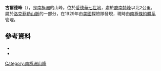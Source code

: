 {{coord|78|7|S|155|15|W|source:GNIS|display=title}}

'''古爾德峰'''（{{lang-en|Gould Peak}}），是[[南極洲|南極洲]]的山峰，位於[[愛德華七世地|愛德華七世地]]，處於[[滕南特峰|滕南特峰]]以北2公里，屬於[[洛克菲勒山脈|洛克菲勒山脈]]的一部分，在1929年由[[美國|美國]]探險隊發現，現時由[[南極條約體系|南極條約體系]]管理。

==參考資料==
*{{cite gnis | type = antarid | id = 5888| name = Gould Peak | accessdate = 2012-05-02}}
*{{usgs-gazetteer|id=5888}}

{{Antarctica-geo-stub}}
[[Category:南極洲山峰|Category:南極洲山峰]]